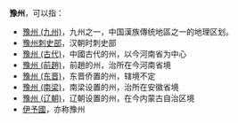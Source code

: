 '''豫州'''，可以指：
*[[豫州_(九州)|豫州 (九州)]]，九州之一，中国漢族傳统地區之一的地理区划。
*[[豫州刺史部|豫州刺史部]]，汉朝时刺史部
*[[豫州_(古代)|豫州 (古代)]]，中國古代的州，以今河南省为中心
*[[豫州_(前趙)|豫州 (前趙)]]，前趙的州，治所在今河南省境
*[[豫州_(东晋)|豫州 (东晋)]]，东晋侨置的州，辖境不定
*[[豫州_(南梁)|豫州 (南梁)]]，南梁设置的州，治所在安徽省境
*[[豫州_(辽朝)|豫州 (辽朝)]]，辽朝设置的州，在今内蒙古自治区境
*[[伊予國|伊予國]]，亦称豫州

{{Disambig|cat=二字中国州名消歧义}}